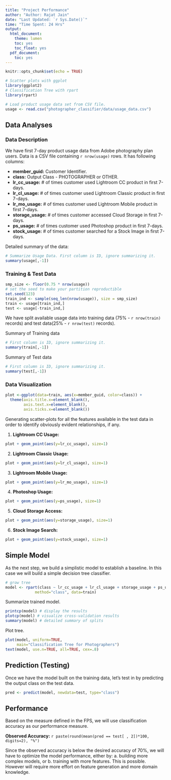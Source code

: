 ```yaml
---
title: "Project Performance"
author: "Author: Rajat Jain"
date: "Last Updated: `r Sys.Date()`"
time: "Time Spent: 24 Hrs"
output:
  html_document:
    theme: lumen
    toc: yes
    toc_float: yes
  pdf_document:
    toc: yes
---
```


```r
knitr::opts_chunk$set(echo = TRUE)
```

```r
# Scatter plots with ggplot
library(ggplot2)
# Classification Tree with rpart
library(rpart)

# Load product usage data set from CSV file.
usage <- read.csv("photographer_classifier/data/usage_data.csv")
```

## Data Analyses

### Data Description
We have first 7-day product usage data from Adobe photography plan users. Data is a CSV file containing `r nrow(usage)` rows. It has following columns:

* **member_guid:**   Customer Identifier.
* **class:**         Output Class - PHOTOGRAPHER or OTHER.
* **lr_cc_usage:**   # of times customer used Lightroom CC product in first 7-days.
* **lr_cl_usage:**   # of times customer used Lightroom Classic product in first 7-days.
* **lr_mo_usage:**   # of times customer used Lightroom Mobile product in first 7-days.
* **storage_usage:** # of times customer accessed Cloud Storage in first 7-days.
* **ps_usage:**      # of times customer used Photoshop product in first 7-days.
* **stock_usage:**   # of times customer searched for a Stock Image in first 7-days.

Detailed summary of the data:
```r
# Summarize Usage Data. First column is ID, ignore summarizing it.
summary(usage[,-1])
```

### Training & Test Data
```r
smp_size <- floor(0.75 * nrow(usage))
# set the seed to make your partition reproductible
set.seed(123)
train_ind <- sample(seq_len(nrow(usage)), size = smp_size)
train <- usage[train_ind,]
test <- usage[-train_ind,]
```
We have split available usage data into training data (75% - `r nrow(train)` records) and test data(25% - `r nrow(test)` records).

Summary of Training data
```r
# First column is ID, ignore summarizing it.
summary(train[,-1])
```
Summary of Test data
```r
# First column is ID, ignore summarizing it.
summary(test[,-1])
```

### Data Visualization
```r
plot <-ggplot(data=train, aes(x=member_guid, color=class)) +
  theme(axis.title.x=element_blank(),
        axis.text.x=element_blank(),
        axis.ticks.x=element_blank())
```
Generating scatter-plots for all the features available in the test data in order to identify obviously evident relationships, if any.

1. **Lightroom CC Usage:**
```r
plot + geom_point(aes(y=lr_cc_usage), size=1)
```

2. **Lightroom Classic Usage:**
```r
plot + geom_point(aes(y=lr_cl_usage), size=1)
```

3. **Lightroom Mobile Usage:**
```r
plot + geom_point(aes(y=lr_mo_usage), size=1)
```

4. **Photoshop Usage:**
```r
plot + geom_point(aes(y=ps_usage), size=1)
```

5. **Cloud Storage Access:**
```r
plot + geom_point(aes(y=storage_usage), size=1)
```

6. **Stock Image Search:**
```r
plot + geom_point(aes(y=stock_usage), size=1)
```


## Simple Model
As the next step, we build a simplistic model to establish a baseline. In this case we will build a simple decision tree classifier.
```r
# grow tree 
model <- rpart(class ~ lr_cc_usage + lr_cl_usage + storage_usage + ps_usage + stock_usage, 
             method="class", data=train)
```

Summarize trained model.
```r
printcp(model) # display the results 
plotcp(model) # visualize cross-validation results 
summary(model) # detailed summary of splits
```

Plot tree.
```r
plot(model, uniform=TRUE, 
     main="Classification Tree for Photographers")
text(model, use.n=TRUE, all=TRUE, cex=.8)
```


## Prediction (Testing)
Once we have the model built on the training data, let's test in by predicting the output class on the test data.
```r
pred <- predict(model, newdata=test, type="class")
```


## Performance
Based on the measure defined in the FPS, we will use classification accuracy as our performance measure.

**Observed Accuracy:** `r paste(round(mean(pred == test[ , 2])*100, digits=2), "%")`

Since the observed accuracy is below the desired accuracy of 70%, we will have to optimize the model performance, either by:
a. building more complex models, or
b. training with more features. This is possible. However will require more effort on feature generation and more domain knowledge.